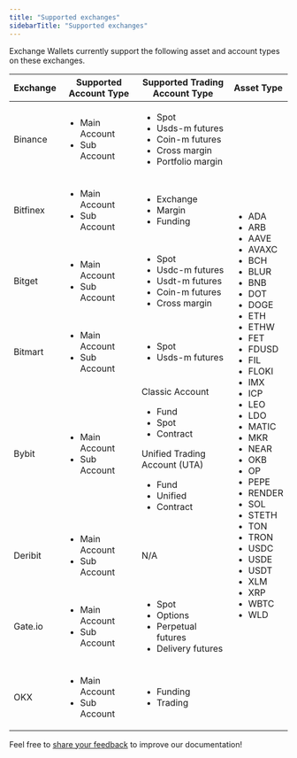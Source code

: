 ```yaml
---
title: "Supported exchanges"
sidebarTitle: "Supported exchanges"
---
```


Exchange Wallets currently support the following asset and account types on these exchanges.

<table class="four-columns">
  <thead>
    <tr>
      <th>Exchange</th>
      <th>Supported Account Type</th>
      <th>Supported Trading Account Type</th>
      <th>Asset Type</th>
    </tr>
  </thead>
  <tbody>
    <tr>
      <td>Binance</td>
      <td>
        <ul>
          <li>Main Account</li>
          <li>Sub Account</li>
        </ul>
      </td>
      <td>
        <ul>
          <li>Spot</li>
          <li>Usds-m futures</li>
          <li>Coin-m futures</li>
          <li>Cross margin</li>
          <li>Portfolio margin</li>
        </ul>
      </td>
      <td rowspan="8">
        <ul>
          <li>ADA</li>
          <li>ARB</li>
          <li>AAVE</li>
          <li>AVAXC</li>
          <li>BCH</li>
          <li>BLUR</li>
          <li>BNB</li>
          <li>DOT</li>
          <li>DOGE</li>
          <li>ETH</li>
          <li>ETHW</li>
          <li>FET</li>
          <li>FDUSD</li>
          <li>FIL</li>
          <li>FLOKI</li>
          <li>IMX</li>
          <li>ICP</li>
          <li>LEO</li>
          <li>LDO</li>
          <li>MATIC</li>
          <li>MKR</li>
          <li>NEAR</li>
          <li>OKB</li>
          <li>OP</li>
          <li>PEPE</li>
          <li>RENDER</li>
          <li>SOL</li>
          <li>STETH</li>
          <li>TON</li>
          <li>TRON</li>
          <li>USDC</li>
          <li>USDE</li>
          <li>USDT</li>
          <li>XLM</li>
          <li>XRP</li>
          <li>WBTC</li>
          <li>WLD</li>
        </ul>
      </td>
    </tr>
    <tr>
      <td>Bitfinex</td>
      <td>
        <ul>
          <li>Main Account</li>
          <li>Sub Account</li>
        </ul>
      </td>
      <td>
        <ul>
          <li>Exchange</li>
          <li>Margin</li>
          <li>Funding</li>
        </ul>
      </td>
    </tr>
    <tr>
      <td>Bitget</td>
      <td>
        <ul>
          <li>Main Account</li>
          <li>Sub Account</li>
        </ul>
      </td>
      <td>
        <ul>
          <li>Spot</li>
          <li>Usdc-m futures</li>
          <li>Usdt-m futures</li>
          <li>Coin-m futures</li>
          <li>Cross margin</li>
        </ul>
      </td>
    </tr>
    <tr>
      <td>Bitmart</td>
      <td>
        <ul>
          <li>Main Account</li>
          <li>Sub Account</li>
        </ul>
      </td>
      <td>
        <ul>
          <li>Spot</li>
          <li>Usds-m futures</li>
        </ul>
      </td>
    </tr>
    <tr>
      <td>Bybit</td>
      <td>
        <ul>
          <li>Main Account</li>
          <li>Sub Account</li>
        </ul>
      </td>
      <td>
        Classic Account
            <ul>
              <li>Fund</li>
              <li>Spot</li>
              <li>Contract</li>
            </ul>
        Unified Trading Account (UTA)
            <ul>
              <li>Fund</li>
              <li>Unified</li>
              <li>Contract</li>
            </ul>
      </td>
    </tr>
    <tr>
      <td>Deribit</td>
      <td>
        <ul>
          <li>Main Account</li>
          <li>Sub Account</li>
        </ul>
      </td>
      <td>N/A</td>
    </tr>
    <tr>
      <td>Gate.io</td>
      <td>
        <ul>
          <li>Main Account</li>
          <li>Sub Account</li>
        </ul>
      </td>
      <td>
        <ul>
          <li>Spot</li>
          <li>Options</li>
          <li>Perpetual futures</li>
          <li>Delivery futures</li>
        </ul>
      </td>
    </tr>
    <tr>
      <td>OKX</td>
      <td>
        <ul>
          <li>Main Account</li>
          <li>Sub Account</li>
        </ul>
      </td>
      <td>
        <ul>
          <li>Funding</li>
          <li>Trading</li>
        </ul>
      </td>
    </tr>
  </tbody>
</table>






<Tip>Feel free to [share your feedback](https://forms.zohopublic.com/cobo/form/DocumentFeedbackForm/formperma/QvLOhxJv1_JMsJ-1dleZ8Itb_7rzN-LtgvsDdxosoVI?referrername=manuals) to improve our documentation!</Tip>

